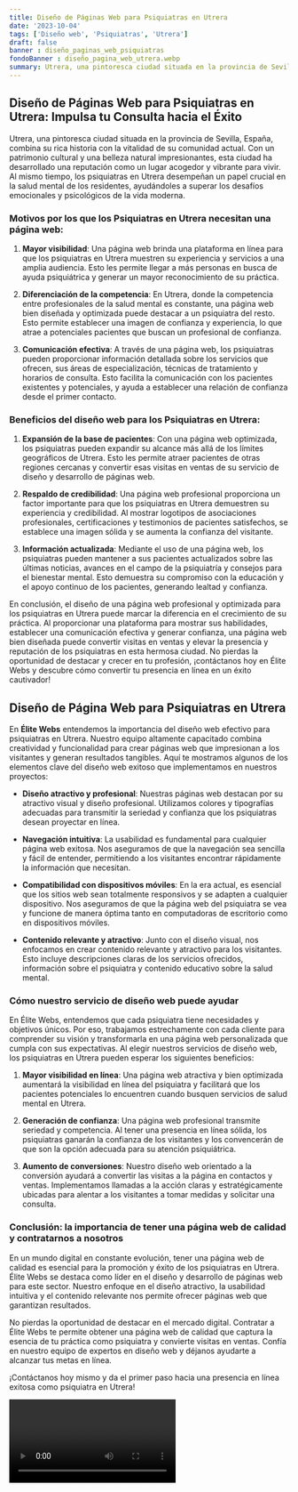 ```yaml
---
title: Diseño de Páginas Web para Psiquiatras en Utrera
date: '2023-10-04'
tags: ['Diseño web', 'Psiquiatras', 'Utrera']
draft: false
banner : diseño_paginas_web_psiquiatras
fondoBanner : diseño_pagina_web_utrera.webp
summary: Utrera, una pintoresca ciudad situada en la provincia de Sevilla, España, combina su rica historia con la vitalidad de su comunidad actual. Con un patrimonio cultural y una belleza natural impresionantes, esta ciudad ha desarrollado una reputación como un lugar acogedor y vibrante para vivir. Al mismo tiempo, los psiquiatras en Utrera desempeñan un papel crucial en la salud mental de los residentes, ayudándoles a superar los desafíos emocionales y psicológicos de la vida moderna.
---
```


## **Diseño de Páginas Web para Psiquiatras en Utrera: Impulsa tu Consulta hacia el Éxito**

Utrera, una pintoresca ciudad situada en la provincia de Sevilla, España, combina su rica historia con la vitalidad de su comunidad actual. Con un patrimonio cultural y una belleza natural impresionantes, esta ciudad ha desarrollado una reputación como un lugar acogedor y vibrante para vivir. Al mismo tiempo, los psiquiatras en Utrera desempeñan un papel crucial en la salud mental de los residentes, ayudándoles a superar los desafíos emocionales y psicológicos de la vida moderna.

### **Motivos por los que los Psiquiatras en Utrera necesitan una página web:**

1. **Mayor visibilidad**: Una página web brinda una plataforma en línea para que los psiquiatras en Utrera muestren su experiencia y servicios a una amplia audiencia. Esto les permite llegar a más personas en busca de ayuda psiquiátrica y generar un mayor reconocimiento de su práctica.

2. **Diferenciación de la competencia**: En Utrera, donde la competencia entre profesionales de la salud mental es constante, una página web bien diseñada y optimizada puede destacar a un psiquiatra del resto. Esto permite establecer una imagen de confianza y experiencia, lo que atrae a potenciales pacientes que buscan un profesional de confianza.

3. **Comunicación efectiva**: A través de una página web, los psiquiatras pueden proporcionar información detallada sobre los servicios que ofrecen, sus áreas de especialización, técnicas de tratamiento y horarios de consulta. Esto facilita la comunicación con los pacientes existentes y potenciales, y ayuda a establecer una relación de confianza desde el primer contacto.

### **Beneficios del diseño web para los Psiquiatras en Utrera:**

1. **Expansión de la base de pacientes**: Con una página web optimizada, los psiquiatras pueden expandir su alcance más allá de los límites geográficos de Utrera. Esto les permite atraer pacientes de otras regiones cercanas y convertir esas visitas en ventas de su servicio de diseño y desarrollo de páginas web.

2. **Respaldo de credibilidad**: Una página web profesional proporciona un factor importante para que los psiquiatras en Utrera demuestren su experiencia y credibilidad. Al mostrar logotipos de asociaciones profesionales, certificaciones y testimonios de pacientes satisfechos, se establece una imagen sólida y se aumenta la confianza del visitante.

3. **Información actualizada**: Mediante el uso de una página web, los psiquiatras pueden mantener a sus pacientes actualizados sobre las últimas noticias, avances en el campo de la psiquiatría y consejos para el bienestar mental. Esto demuestra su compromiso con la educación y el apoyo continuo de los pacientes, generando lealtad y confianza.

En conclusión, el diseño de una página web profesional y optimizada para los psiquiatras en Utrera puede marcar la diferencia en el crecimiento de su práctica. Al proporcionar una plataforma para mostrar sus habilidades, establecer una comunicación efectiva y generar confianza, una página web bien diseñada puede convertir visitas en ventas y elevar la presencia y reputación de los psiquiatras en esta hermosa ciudad. No pierdas la oportunidad de destacar y crecer en tu profesión, ¡contáctanos hoy en Élite Webs y descubre cómo convertir tu presencia en línea en un éxito cautivador!

<GifSeo />

<Cta />

## Diseño de Página Web para Psiquiatras en Utrera

En **Élite Webs** entendemos la importancia del diseño web efectivo para psiquiatras en Utrera. Nuestro equipo altamente capacitado combina creatividad y funcionalidad para crear páginas web que impresionan a los visitantes y generan resultados tangibles. Aquí te mostramos algunos de los elementos clave del diseño web exitoso que implementamos en nuestros proyectos:

- **Diseño atractivo y profesional**: Nuestras páginas web destacan por su atractivo visual y diseño profesional. Utilizamos colores y tipografías adecuadas para transmitir la seriedad y confianza que los psiquiatras desean proyectar en línea.

- **Navegación intuitiva**: La usabilidad es fundamental para cualquier página web exitosa. Nos aseguramos de que la navegación sea sencilla y fácil de entender, permitiendo a los visitantes encontrar rápidamente la información que necesitan.

- **Compatibilidad con dispositivos móviles**: En la era actual, es esencial que los sitios web sean totalmente responsivos y se adapten a cualquier dispositivo. Nos aseguramos de que la página web del psiquiatra se vea y funcione de manera óptima tanto en computadoras de escritorio como en dispositivos móviles.

- **Contenido relevante y atractivo**: Junto con el diseño visual, nos enfocamos en crear contenido relevante y atractivo para los visitantes. Esto incluye descripciones claras de los servicios ofrecidos, información sobre el psiquiatra y contenido educativo sobre la salud mental.

### Cómo nuestro servicio de diseño web puede ayudar

En Élite Webs, entendemos que cada psiquiatra tiene necesidades y objetivos únicos. Por eso, trabajamos estrechamente con cada cliente para comprender su visión y transformarla en una página web personalizada que cumpla con sus expectativas. Al elegir nuestros servicios de diseño web, los psiquiatras en Utrera pueden esperar los siguientes beneficios:

1. **Mayor visibilidad en línea**: Una página web atractiva y bien optimizada aumentará la visibilidad en línea del psiquiatra y facilitará que los pacientes potenciales lo encuentren cuando busquen servicios de salud mental en Utrera.

2. **Generación de confianza**: Una página web profesional transmite seriedad y competencia. Al tener una presencia en línea sólida, los psiquiatras ganarán la confianza de los visitantes y los convencerán de que son la opción adecuada para su atención psiquiátrica.

3. **Aumento de conversiones**: Nuestro diseño web orientado a la conversión ayudará a convertir las visitas a la página en contactos y ventas. Implementamos llamadas a la acción claras y estratégicamente ubicadas para alentar a los visitantes a tomar medidas y solicitar una consulta.

### Conclusión: la importancia de tener una página web de calidad y contratarnos a nosotros

En un mundo digital en constante evolución, tener una página web de calidad es esencial para la promoción y éxito de los psiquiatras en Utrera. Élite Webs se destaca como líder en el diseño y desarrollo de páginas web para este sector. Nuestro enfoque en el diseño atractivo, la usabilidad intuitiva y el contenido relevante nos permite ofrecer páginas web que garantizan resultados.

No pierdas la oportunidad de destacar en el mercado digital. Contratar a Élite Webs te permite obtener una página web de calidad que captura la esencia de tu práctica como psiquiatra y convierte visitas en ventas. Confía en nuestro equipo de expertos en diseño web y déjanos ayudarte a alcanzar tus metas en línea.

¡Contáctanos hoy mismo y da el primer paso hacia una presencia en línea exitosa como psiquiatra en Utrera!

<Video />

<CtaBot job='Psiquiatras' city='Utrera'/>

<Gmaps query='Utrera+españa+maps' />